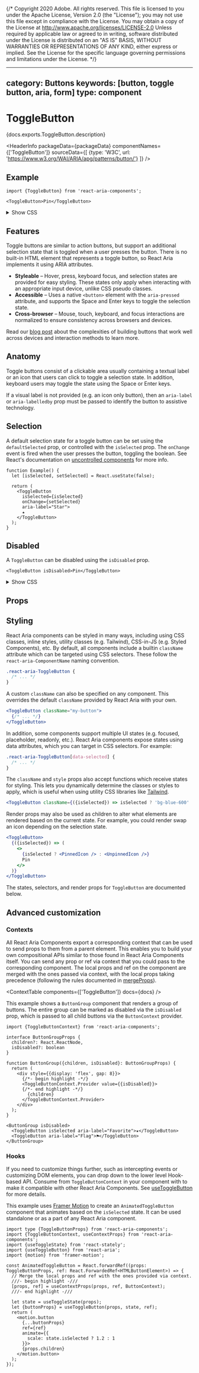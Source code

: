 {/* Copyright 2020 Adobe. All rights reserved.
This file is licensed to you under the Apache License, Version 2.0 (the "License");
you may not use this file except in compliance with the License. You may obtain a copy
of the License at http://www.apache.org/licenses/LICENSE-2.0
Unless required by applicable law or agreed to in writing, software distributed under
the License is distributed on an "AS IS" BASIS, WITHOUT WARRANTIES OR REPRESENTATIONS
OF ANY KIND, either express or implied. See the License for the specific language
governing permissions and limitations under the License. */}



---
category: Buttons
keywords: [button, toggle button, aria, form]
type: component
---

# ToggleButton

<PageDescription>{docs.exports.ToggleButton.description}</PageDescription>

<HeaderInfo
  packageData={packageData}
  componentNames={['ToggleButton']}
  sourceData={[
    {type: 'W3C', url: 'https://www.w3.org/WAI/ARIA/apg/patterns/button/'}
  ]} />

## Example

```tsx example
import {ToggleButton} from 'react-aria-components';

<ToggleButton>Pin</ToggleButton>
```

<details>
  <summary style={{fontWeight: 'bold'}}><ChevronRight size="S" /> Show CSS</summary>

```css
@import "@react-aria/example-theme/index.css";

.react-aria-ToggleButton {
  color: var(--text-color);
  background: var(--button-background);
  border: 1px solid var(--border-color);
  forced-color-adjust: none;
  border-radius: 4px;
  appearance: none;
  vertical-align: middle;
  font-size: 1rem;
  text-align: center;
  margin: 0;
  outline: none;
  padding: 6px 10px;

  &[data-pressed] {
    box-shadow: inset 0 1px 2px rgb(0 0 0 / 0.1);
    background: var(--button-background-pressed);
    border-color: var(--border-color-pressed);
  }

  &[data-selected] {
    background: var(--highlight-background);
    border-color: var(--highlight-background);
    color: var(--highlight-foreground);

    &[data-pressed] {
      background: var(--highlight-background-pressed);
      border-color: var(--highlight-background-pressed);
    }
  }

  &[data-focus-visible] {
    outline: 2px solid var(--focus-ring-color);
    outline-offset: 2px;
  }
}
```

</details>

## Features

Toggle buttons are similar to action buttons, but support an additional selection state
that is toggled when a user presses the button. There is no built-in HTML element that
represents a toggle button, so React Aria implements it using ARIA attributes.

* **Styleable** – Hover, press, keyboard focus, and selection states are provided for easy styling. These states only apply when interacting with an appropriate input device, unlike CSS pseudo classes.
* **Accessible** – Uses a native `<button>` element with the `aria-pressed `attribute, and supports the <Keyboard>Space</Keyboard> and <Keyboard>Enter</Keyboard> keys to toggle the selection state.
* **Cross-browser** – Mouse, touch, keyboard, and focus interactions are normalized to ensure consistency across browsers and devices.

Read our [blog post](/blog/building-a-button-part-1.html) about the complexities of building buttons that work well across devices and interaction methods to learn more.

## Anatomy

Toggle buttons consist of a clickable area usually containing a textual label or an icon
that users can click to toggle a selection state. In addition, keyboard users may toggle
the state using the <Keyboard>Space</Keyboard> or <Keyboard>Enter</Keyboard> keys.

If a visual label is not provided (e.g. an icon only button), then an `aria-label` or
`aria-labelledby` prop must be passed to identify the button to assistive technology.

## Selection

A default selection state for a toggle button can be set using the `defaultSelected` prop, or controlled with the `isSelected` prop. The `onChange` event is fired when the user presses the button, toggling the boolean. See React's documentation on
[uncontrolled components](https://reactjs.org/docs/uncontrolled-components.html) for more info.

```tsx example
function Example() {
  let [isSelected, setSelected] = React.useState(false);

  return (
    <ToggleButton
      isSelected={isSelected}
      onChange={setSelected}
      aria-label="Star">
      ★
    </ToggleButton>
  );
}
```

## Disabled

A `ToggleButton` can be disabled using the `isDisabled` prop.

```tsx example
<ToggleButton isDisabled>Pin</ToggleButton>
```

<details>
  <summary style={{fontWeight: 'bold'}}><ChevronRight size="S" /> Show CSS</summary>

```css
.react-aria-ToggleButton {
  &[data-disabled] {
    border-color: var(--border-color-disabled);
    background: var(--button-background);
    color: var(--text-color-disabled);
  }
}
```

</details>

## Props

<PropTable component={docs.exports.ToggleButton} links={docs.links} />

## Styling

React Aria components can be styled in many ways, including using CSS classes, inline styles, utility classes (e.g. Tailwind), CSS-in-JS (e.g. Styled Components), etc. By default, all components include a builtin `className` attribute which can be targeted using CSS selectors. These follow the `react-aria-ComponentName` naming convention.

```css
.react-aria-ToggleButton {
  /* ... */
}
```

A custom `className` can also be specified on any component. This overrides the default `className` provided by React Aria with your own.

```jsx
<ToggleButton className="my-button">
  {/* ... */}
</ToggleButton>
```

In addition, some components support multiple UI states (e.g. focused, placeholder, readonly, etc.). React Aria components expose states using data attributes, which you can target in CSS selectors. For example:

```css
.react-aria-ToggleButton[data-selected] {
  /* ... */
}
```

The `className` and `style` props also accept functions which receive states for styling. This lets you dynamically determine the classes or styles to apply, which is useful when using utility CSS libraries like [Tailwind](https://tailwindcss.com/).

```jsx
<ToggleButton className={({isSelected}) => isSelected ? 'bg-blue-600' : 'bg-gray-600'} />
```

Render props may also be used as children to alter what elements are rendered based on the current state. For example, you could render swap an icon depending on the selection state.

```jsx
<ToggleButton>
  {({isSelected}) => (
    <>
      {isSelected ? <PinnedIcon /> : <UnpinnedIcon />}
      Pin
    </>
  )}
</ToggleButton>
```

The states, selectors, and render props for `ToggleButton` are documented below.

<StateTable properties={docs.exports.ToggleButtonRenderProps.properties} />

## Advanced customization

### Contexts

All React Aria Components export a corresponding context that can be used to send props to them from a parent element. This enables you to build your own compositional APIs similar to those found in React Aria Components itself. You can send any prop or ref via context that you could pass to the corresponding component. The local props and ref on the component are merged with the ones passed via context, with the local props taking precedence (following the rules documented in [mergeProps](mergeProps.html)).

<ContextTable components={['ToggleButton']} docs={docs} />

This example shows a `ButtonGroup` component that renders a group of buttons. The entire group can be marked as disabled via the `isDisabled` prop, which is passed to all child buttons via the `ButtonContext` provider.

```tsx example
import {ToggleButtonContext} from 'react-aria-components';

interface ButtonGroupProps {
  children?: React.ReactNode,
  isDisabled?: boolean
}

function ButtonGroup({children, isDisabled}: ButtonGroupProps) {
  return (
    <div style={{display: 'flex', gap: 8}}>
      {/*- begin highlight -*/}
      <ToggleButtonContext.Provider value={{isDisabled}}>
      {/*- end highlight -*/}
        {children}
      </ToggleButtonContext.Provider>
    </div>
  );
}

<ButtonGroup isDisabled>
  <ToggleButton isSelected aria-label="Favorite">★</ToggleButton>
  <ToggleButton aria-label="Flag">⚑</ToggleButton>
</ButtonGroup>
```

### Hooks

If you need to customize things further, such as intercepting events or customizing DOM elements, you can drop down to the lower level Hook-based API. Consume from `ToggleButtonContext` in your component with <TypeLink links={docs.links} type={docs.exports.useContextProps} /> to make it compatible with other React Aria Components. See [useToggleButton](useToggleButton.html) for more details.

This example uses [Framer Motion](https://www.framer.com/motion/) to create an `AnimatedToggleButton` component that animates based on the `isSelected` state. It can be used standalone or as a part of any React Aria component.

```tsx
import type {ToggleButtonProps} from 'react-aria-components';
import {ToggleButtonContext, useContextProps} from 'react-aria-components';
import {useToggleState} from 'react-stately';
import {useToggleButton} from 'react-aria';
import {motion} from 'framer-motion';

const AnimatedToggleButton = React.forwardRef((props: ToggleButtonProps, ref: React.ForwardedRef<HTMLButtonElement>) => {
  // Merge the local props and ref with the ones provided via context.
  ///- begin highlight -///
  [props, ref] = useContextProps(props, ref, ButtonContext);
  ///- end highlight -///

  let state = useToggleState(props);
  let {buttonProps} = useToggleButton(props, state, ref);
  return (
    <motion.button
      {...buttonProps}
      ref={ref}
      animate={{
        scale: state.isSelected ? 1.2 : 1
      }}>
      {props.children}
    </motion.button>
  );
});
```
